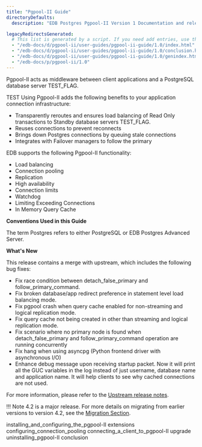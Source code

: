 ```yaml
---
title: "Pgpool-II Guide"
directoryDefaults:
  description: "EDB Postgres Pgpool-II Version 1 Documentation and release notes. PostgreSQL connection pooling tool."

legacyRedirectsGenerated:
  # This list is generated by a script. If you need add entries, use the `legacyRedirects` key.
  - "/edb-docs/d/pgpool-ii/user-guides/pgpool-ii-guide/1.0/index.html"
  - "/edb-docs/d/pgpool-ii/user-guides/pgpool-ii-guide/1.0/conclusion.html"
  - "/edb-docs/d/pgpool-ii/user-guides/pgpool-ii-guide/1.0/genindex.html"
  - "/edb-docs/p/pgpool-ii/1.0"
---
```


Pgpool-II acts as middleware between client applications and a PostgreSQL database server TEST_FLAG.

TEST Using Pgpool-II adds the following benefits to your application connection infrastructure:

-   Transparently reroutes and ensures load balancing of Read Only transactions to Standby database servers TEST_FLAG.
-   Reuses connections to prevent reconnects
-   Brings down Postgres connections by queuing stale connections
-   Integrates with Failover managers to follow the primary

EDB supports the following Pgpool-II functionality:

-   Load balancing
-   Connection pooling
-   Replication
-   High availability
-   Connection limits
-   Watchdog
-   Limiting Exceeding Connections
-   In Memory Query Cache

**Conventions Used in this Guide**

The term Postgres refers to either PostgreSQL or EDB Postgres Advanced Server.

**What's New**

This release contains a merge with upstream, which includes the following bug fixes:

- Fix race condition between detach_false_primary and follow_primary_command.
- Fix broken database/app redirect preference in statement level load balancing mode.
- Fix pgpool crash when query cache enabled for non-streaming and logical replication mode.
- Fix query cache not being created in other than streaming and logical replication mode.
- Fix scenario where no primary node is found when detach_false_primary and follow_primary_command operation are running concurrently
- Fix hang when using asyncpg (Python frontend driver with asynchronous I/O)
- Enhance debug message upon receiving startup packet. Now it will print all the GUC variables in the log instead of just username, database name and application name. It will help clients to see why cached connections are not used.

For more information, please refer to the [Upstream release notes](https://www.pgpool.net/docs/42/en/html/release-4-2-3.html). 

!!! Note 
    4.2 is a major release. For more details on migrating from earlier versions to version 4.2, see the [Migration Section](https://www.pgpool.net/docs/42/en/html/release-4-2-0.html#AEN10359).

<div class="toctree" maxdepth="2">

installing_and_configuring_the_pgpool-II extensions configuring_connection_pooling connecting_a_client_to_pgpool-II upgrade uninstalling_pgpool-II conclusion

</div>
